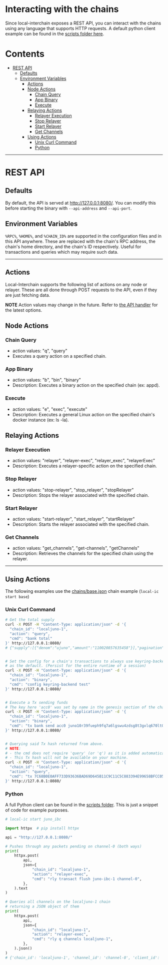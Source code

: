 # Interacting with the chains

Since local-interchain exposes a REST API, you can interact with the chains using any language that supports HTTP requests. A default python client example can be found in the [scripts folder here](../scripts/).

# Contents

- [REST API](#rest-api)
  - [Defaults](#defaults)
  - [Environment Variables](#environment-variables)
    - [Actions](#actions)
    - [Node Actions](#node-actions)
        - [Chain Query](#chain-query)
        - [App Binary](#app-binary)
        - [Execute](#execute)
    - [Relaying Actions](#relaying-actions)
        - [Relayer Execution](#relayer-execution)
        - [Stop Relayer](#stop-relayer)
        - [Start Relayer](#start-relayer)
        - [Get Channels](#get-channels)
    - [Using Actions](#using-actions)
        - [Unix Curl Command](#unix-curl-command)
        - [Python](#python)

---

# REST API

## Defaults

By default, the API is served at http://127.0.0.1:8080/. You can modify this before starting the binary with `--api-address` and `--api-port`.

## Environment Variables

`%RPC%`, `%HOME%`, and `%CHAIN_ID%` are supported in the configuration files and in this API anywhere. These are replaced with the chain's RPC address, the chain's home directory, and the chain's ID respectively. Useful for transactions and queries which may require such data.

---

## Actions

Local-Interchain supports the following list of actions on any node or relayer. These are all done through POST requests to the API, even if they are just fetching data.

**NOTE** Action values may change in the future. Refer to [the API handler](https://github.com/strangelove-ventures/interchaintest/blob/main/local-interchain/interchain/handlers/actions.go) for the latest options.

## Node Actions

### Chain Query

- action values: "q", "query"
- Executes a query action on a specified chain.

### App Binary

- action values: "b", "bin", "binary"
- Description: Executes a binary action on the specified chain (ex: appd).

### Execute

- action values: "e", "exec", "execute"
- Description: Executes a general Linux action on the specified chain's docker instance (ex: ls -la).

## Relaying Actions

### Relayer Execution

- action values: "relayer", "relayer-exec", "relayer_exec", "relayerExec"
- Description: Executes a relayer-specific action on the specified chain.

### Stop Relayer

- action values: "stop-relayer", "stop_relayer", "stopRelayer"
- Description: Stops the relayer associated with the specified chain.

### Start Relayer

- action values: "start-relayer", "start_relayer", "startRelayer"
- Description: Starts the relayer associated with the specified chain.

### Get Channels

- action values: "get_channels", "get-channels", "getChannels"
- Description: Retrieves the channels for the specified chain using the relayer.

---

## Using Actions

The following examples use the [chains/base.json](https://github.com/strangelove-ventures/interchaintest/blob/main/local-interchain/chains/base.json) chain example (`local-ic start base`)

### Unix Curl Command

```bash
# Get the total supply
curl -X POST -H "Content-Type: application/json" -d '{
  "chain_id": "localjuno-1",
  "action": "query",
  "cmd": "bank total"
}' http://127.0.0.1:8080/
# {"supply":[{"denom":"ujuno","amount":"110020857635458"}],"pagination":{"next_key":null,"total":"0"}}


# Set the config for a chain's transactions to always use keyring-backend test
# as the default. (Persist for the entire runtime of a session)
curl -X POST -H "Content-Type: application/json" -d '{
  "chain_id": "localjuno-1",
  "action": "binary",
  "cmd": "config keyring-backend test"
}' http://127.0.0.1:8080/


# Execute a Tx sending funds 
# The key here 'acc0' was set by name in the genesis section of the chain's config.
curl -X POST -H "Content-Type: application/json" -d '{
  "chain_id": "localjuno-1",
  "action": "binary",
  "cmd": "tx bank send acc0 juno10r39fueph9fq7a6lgswu4zdsg8t3gxlq670lt0 500ujuno --fees 5000ujuno --node %RPC% --chain-id=%CHAIN_ID% --yes --output json"
}' http://127.0.0.1:8080/


# Querying said Tx hash returned from above.
# NOTE: 
# - the cmd does not require 'query' (or 'q') as it is added automatically.
# - This Tx hash will not be available on your machine.
curl -X POST -H "Content-Type: application/json" -d '{
  "chain_id": "localjuno-1",
  "action": "query",
  "cmd": "tx 7C68B0E0AFF733D93636BAD69D645B11C9C11C5C883394E99658BFCC05BF20DD"
}' http://127.0.0.1:8080/
```

### Python

A full Python client can be found in the [scripts folder](https://github.com/strangelove-ventures/interchaintest/tree/main/scripts). This is just a snippet of code for example purposes.

```python
# local-ic start juno_ibc

import httpx  # pip install httpx

api = "http://127.0.0.1:8080/"

# Pushes through any packets pending on channel-0 (both ways)
print(
    httpx.post(
        api,
        json={
            "chain_id": "localjuno-1",
            "action": "relayer-exec",
            "cmd": "rly transact flush juno-ibc-1 channel-0",
        },
    ).text
)

# Queries all channels on the localjuno-1 chain
# returning a JSON object of them
print(
    httpx.post(
        api,
        json={
            "chain_id": "localjuno-1",
            "action": "relayer-exec",
            "cmd": "rly q channels localjuno-1",
        },
    ).json()
)
# {'chain_id': 'localjuno-1', 'channel_id': 'channel-0', 'client_id': '07-tendermint-0', 'connection_hops': ['connection-0'], 'counterparty': {'chain_id': 'localjuno-2', 'channel_id': 'channel-0', 'client_id': '07-tendermint-0', 'connection_id': 'connection-0', 'port_id': 'transfer'}, 'ordering': 'ORDER_UNORDERED', 'port_id': 'transfer', 'state': 'STATE_OPEN', 'version': 'ics20-1'}

```